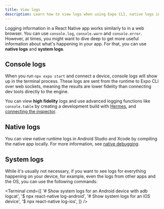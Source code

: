 ```yaml
---
title: View logs
description: Learn how to view logs when using Expo CLI, native logs in Android Studio and Xcode, and system logs.
---
```



Logging information in a React Native app works similarly to in a web browser. You can use `console.log`, `console.warn` and `console.error`. However, at times, you might want to dive deep to get more useful information about what's happening in your app. For that, you can use **native logs** and **system logs**.

## Console logs

When you run `npx expo start` and connect a device, console logs will show up in the terminal process. These logs are sent from the runtime to Expo CLI over web sockets, meaning the results are lower fidelity than connecting dev tools directly to the engine.

You can view **high fidelity** logs and use advanced logging functions like `console.table` by creating a development build with [Hermes](/guides/using-hermes), and [connecting the inspector](/guides/using-hermes#javascript-inspector-for-hermes).

## Native logs

You can view native runtime logs in Android Studio and Xcode by compiling the native app locally. For more information, see [native debugging](/debugging/runtime-issue/#native-debugging).

## System logs

While it's usually not necessary, if you want to see logs for everything happening on your device, for example, even the logs from other apps and the OS, you can use the following commands:

<Terminal
  cmd={[
    '# Show system logs for an Android device with adb logcat',
    '$ npx react-native log-android',
    '# Show system logs for an iOS device',
    '$ npx react-native log-ios',
  ]}
/>
